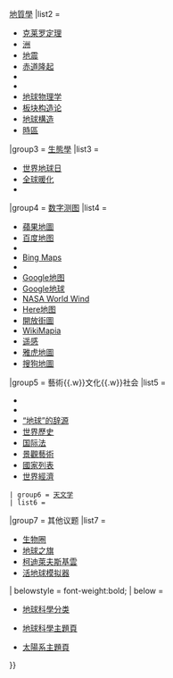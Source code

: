 {{navbox 
|name  = 地球
|title = [[地球]]
|image = [[File:Earth Eastern Hemisphere.jpg|150px]]
|state  = {{{state<includeonly>|autocollapse</includeonly>}}}
|listclass = hlist
|bodyclass = hlist
|basestyle = text-align: center;

|group1 = 歷史
|list1  = 
* [[地球的年齡]]
* [[生命进化史]]
* [[年輕太陽黯淡佯謬]]
* [[太阳系的形成与演化]]
* [[地球的未來]]
* [[地质年代]]
* [[地球地质历史]]
* [[地球歷史]]
* [[生命演化历程]]

|group2 = [[地理學]]{{.w}}[[地質學]]
|list2  = 
* [[克莱罗定理]]
* [[洲]]
* [[地震]]
* [[赤道隆起]]
* {{le|地球極點|Extremes on Earth}}
* {{le|太陽系類地行星地質歷史|Geology of solar terrestrial planets}}
* [[地球物理学]]
* [[板块构造论]]
* [[地球構造]]
* [[时区列表|時區]]

|group3 = [[生態學]]
|list3  = 
* [[世界地球日]]
* [[全球暖化]]
* {{le|人类对环境的影响|Human impact on the environment}}

|group4 = [[数字测图]]
|list4  = 
* [[蘋果地圖]]
* [[百度地图]]
* {{le|梵文地球|Bhuvan}}
* [[Bing Maps]]
* {{tsl|en|Global Map|地球地圖}}
* [[Google地图]]
* [[Google地球]]
* [[NASA World Wind]]
* [[Here (公司)|Here地图]]
* [[開放街圖]]
* [[維基衛星地圖|WikiMapia]]
* [[遥感]]
* [[雅虎地圖]]
* [[搜狗地圖]]

|group5 = 藝術{{.w}}文化{{.w}}社会
|list5  = 
* {{le|文化中的地球|Earth in culture}}
* {{le|科幻小说中的地球|Earth in science fiction}}
* [[地球#命名和辭源|“地球”的辞源]]
* [[世界歷史]]
* [[国际法]]
* [[風景畫|景觀藝術]]
* [[世界政區索引|國家列表]]
* [[世界經濟]]

 | group6 = [[天文学]]
 | list6 = {{Navbox|child
   | evenodd = swap


   | group1 = 地球的運動
   | list1 =
* [[黄道]]
* [[地球自转]]
* [[地球公转]]
* [[地球轨道]]
* [[地球引力]]
* [[地磁场]]
* [[太阳系]]
* [[地球在宇宙中的位置]]

   | group2 = [[凌 (天体)|凌日]]
   | list2 =
* [[日食]]
* [[月食]]
* [[月球上的日食]]
* 行星凌日
** [[金星凌日 (地球)|金星]]
** [[水星凌日 (地球)|水星]]

   | group3 = [[地球的卫星|卫星]]
   | list3 =
* [[月球]]
* [[地球的其他衛星]]

   | group4 = [[地球特洛伊|地球特洛伊]]
   | list4 =
* [[2010 TK7|2010 TK<sub>7</sub>]]
* {{tsl|en|(614689)_2020_XL5|2020 XL5}}
* [[忒伊亚 (行星)|忒伊亚]]

   | group5 = [[近地天体]]
   | list5 =
* [[阿波羅型小行星|阿波羅型]]
* [[阿莫爾型小行星|阿莫爾型]]
* [[阿登型小行星|阿登型]]
* [[阿波希利型小行星|阿波希利型]]
* [[地球軌道穿越小行星|地球軌道穿越型]]
* [[近地小行星]]

   | group6 = [[準衛星]]
   | list6 =
* [[小行星3753]]
* [[小行星85770]]
* [[2002_AA29]]
* [[2003_YN107]]
* [[小行星164207]]
* [[2006 RH120]]
* [[2010_SO16]]
* [[2016_HO3]]
* [[2020_CD3]]

 }}

|group7 = 其他议题
|list7  = 
* [[生物圈]]
* [[地球之旗]]
* [[柯迪萊夫斯基雲]]
* [[活地球模拟器]]

| belowstyle = font-weight:bold;
| below =
* {{icon|category}} [[:Category:地球科学|地球科學分类]]
* {{icon|Portal}} [[Portal:地球科學|地球科學主題頁]]
* {{icon|Portal}} [[Portal:太阳系|太陽系主題頁]]

}}<noinclude>
{{Documentation}}
</noinclude>